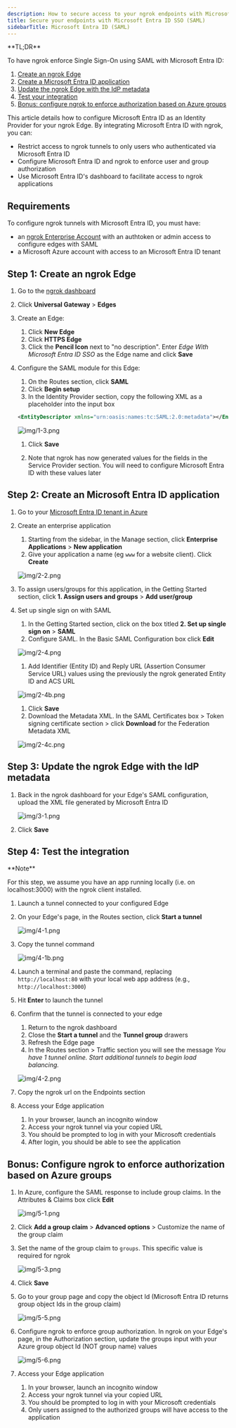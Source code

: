 ```yaml
---
description: How to secure access to your ngrok endpoints with Microsoft Entra ID SSO (SAML)
title: Secure your endpoints with Microsoft Entra ID SSO (SAML)
sidebarTitle: Microsoft Entra ID (SAML)
---
```


<Disclaimer />
<Tip>
**TL;DR**


To have ngrok enforce Single Sign-On using SAML with Microsoft Entra ID:

1. [Create an ngrok Edge](#create-edge)
1. [Create a Microsoft Entra ID application](#create-app)
1. [Update the ngrok Edge with the IdP metadata](#update-ngrok-edge)
1. [Test your integration](#test-integration)
1. [Bonus: configure ngrok to enforce authorization based on Azure groups](#bonus)
</Tip>

This article details how to configure Microsoft Entra ID as an Identity Provider for your ngrok Edge. By integrating Microsoft Entra ID with ngrok, you can:

- Restrict access to ngrok tunnels to only users who authenticated via Microsoft Entra ID
- Configure Microsoft Entra ID and ngrok to enforce user and group authorization
- Use Microsoft Entra ID's dashboard to facilitate access to ngrok applications

## Requirements

To configure ngrok tunnels with Microsoft Entra ID, you must have:

- an [ngrok Enterprise Account](https://ngrok.com/pricing) with an authtoken or admin access to configure edges with SAML
- a Microsoft Azure account with access to an Microsoft Entra ID tenant

## Step 1: Create an ngrok Edge 

1.  Go to the [ngrok dashboard](https://dashboard.ngrok.com)
1.  Click **Universal Gateway** > **Edges**
1.  Create an Edge:
    1. Click **New Edge**
    1. Click **HTTPS Edge**
    1. Click the **Pencil Icon** next to "no description". Enter _Edge With Microsoft Entra ID SSO_ as the Edge name and click **Save**

1.  Configure the SAML module for this Edge:
    1. On the Routes section, click **SAML**
    1. Click **Begin setup**
    1. In the Identity Provider section, copy the following XML as a placeholder into the input box

    ```xml
    <EntityDescriptor xmlns="urn:oasis:names:tc:SAML:2.0:metadata"></EntityDescriptor>
    ```

    ![img/1-3.png](../img/azure-ad-b2c/img/1-3.png)
    1. Click **Save**

    1. Note that ngrok has now generated values for the fields in the Service Provider section. You will need to configure Microsoft Entra ID with these values later

## Step 2: Create an Microsoft Entra ID application 

1. Go to your [Microsoft Entra ID tenant in Azure](https://portal.azure.com/#view/Microsoft_AAD_IAM/ActiveDirectoryMenuBlade/~/Overview)

1. Create an enterprise application
   1. Starting from the sidebar, in the Manage section, click **Enterprise Applications** > **New application**
   1. Give your application a name (eg `www` for a website client). Click **Create**

   ![img/2-2.png](../img/azure-ad/img/2-2.png)

1. To assign users/groups for this application, in the Getting Started section, click **1. Assign users and groups** > **Add user/group**

1. Set up single sign on with SAML
   1. In the Getting Started section, click on the box titled **2. Set up single sign on** > **SAML**
   1. Configure SAML. In the Basic SAML Configuration box click **Edit**

   ![img/2-4.png](../img/azure-ad/img/2-4.png)
   1. Add Identifier (Entity ID) and Reply URL (Assertion Consumer Service URL) values using the previously the ngrok generated Entity ID and ACS URL

   ![img/2-4b.png](../img/azure-ad/img/2-4b.png)
   1. Click **Save**
   1. Download the Metadata XML. In the SAML Certificates box > Token signing certificate section > click **Download** for the Federation Metadata XML

   ![img/2-4c.png](../img/azure-ad/img/2-4c.png)

## Step 3: Update the ngrok Edge with the IdP metadata 

1. Back in the ngrok dashboard for your Edge's SAML configuration, upload the XML file generated by Microsoft Entra ID

   ![img/3-1.png](../img/azure-ad/img/3-1.png)

1. Click **Save**

## Step 4: Test the integration 
<Tip>
**Note**


For this step, we assume you have an app running locally (i.e. on localhost:3000) with the ngrok client installed.
</Tip>

1. Launch a tunnel connected to your configured Edge

1. On your Edge's page, in the Routes section, click **Start a tunnel**

   ![img/4-1.png](../img/azure-ad-b2c/img/4-1.png)

1. Copy the tunnel command

   ![img/4-1b.png](../img/azure-ad/img/4-1b.png)

1. Launch a terminal and paste the command, replacing `http://localhost:80` with your local web app address (e.g., `http://localhost:3000`)
1. Hit **Enter** to launch the tunnel

1. Confirm that the tunnel is connected to your edge
   1. Return to the ngrok dashboard
   1. Close the **Start a tunnel** and the **Tunnel group** drawers
   1. Refresh the Edge page
   1. In the Routes section > Traffic section you will see the message _You have 1 tunnel online. Start additional tunnels to begin load balancing._

   ![img/4-2.png](../img/azure-ad/img/4-2.png)

1. Copy the ngrok url on the Endpoints section

1. Access your Edge application
   1. In your browser, launch an incognito window
   1. Access your ngrok tunnel via your copied URL
   1. You should be prompted to log in with your Microsoft credentials
   1. After login, you should be able to see the application

## Bonus: Configure ngrok to enforce authorization based on Azure groups 

1. In Azure, configure the SAML response to include group claims. In the Attributes & Claims box click **Edit**

   ![img/5-1.png](../img/azure-ad-b2c/img/5-1.png)

1. Click **Add a group claim** > **Advanced options** > Customize the name of the group claim
1. Set the name of the group claim to `groups`. This specific value is required for ngrok

   ![img/5-3.png](../img/azure-ad-b2c/img/5-3.png)

1. Click **Save**
1. Go to your group page and copy the object Id (Microsoft Entra ID returns group object Ids in the group claim)

   ![img/5-5.png](../img/azure-ad/img/5-5.png)

1. Configure ngrok to enforce group authorization. In ngrok on your Edge's page, in the Authorization section, update the groups input with your Azure group object Id (NOT group name) values

   ![img/5-6.png](../img/azure-ad/img/5-6.png)

1. Access your Edge application
   1. In your browser, launch an incognito window
   1. Access your ngrok tunnel via your copied URL
   1. You should be prompted to log in with your Microsoft credentials
   1. Only users assigned to the authorized groups will have access to the application
